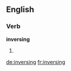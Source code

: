 ==English==

===Verb===
'''inversing'''

# {{present participle of|inverse}}

[[de:inversing]]
[[fr:inversing]]